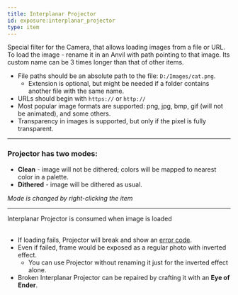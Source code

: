 ```yaml
---
title: Interplanar Projector
id: exposure:interplanar_projector
type: item
---
```


Special filter for the Camera, that allows loading images from a file or URL.\
To load the image - rename it in an Anvil with path pointing to that image. Its custom name can be 3 times longer than that of other items.

- File paths should be an absolute path to the file: `D:/Images/cat.png`.
    - Extension is optional, but might be needed if a folder contains another file with the same name.
- URLs should begin with `https://` or `http://`
- Most popular image formats are supported: png, jpg, bmp, gif (will not be animated), and some others.
- Transparency in images is supported, but only if the pixel is fully transparent.

---

### Projector has two modes:
- **Clean** - image will not be dithered; colors will be mapped to nearest color in a palette.
- **Dithered** - image will be dithered as usual.

*Mode is changed by right-clicking the item*

---

<div name='WARNING' style={{ display: 'inline-block', margin: '2px' }}>
    <div style={{ display: 'flex', alignItems: 'top', backgroundColor: '#282621', borderRadius: '6px', padding: '8px 12px', outline: '1px solid #9d6712' }}>
      <TriangleAlertIcon style={{ color: '#f5aa35', marginRight: '8px' }} width={20} />
      <span style={{ color: '#f5aa35', fontSize: '15px' }}>Interplanar Projector is consumed when image is loaded</span>
    </div>
</div><br/>

- If loading fails, Projector will <Asset location="exposure:broken_interplanar_projector"/> break and show an [error code](interplanar_projector_error_codes).
- Even if failed, frame would be exposed as a regular photo with inverted effect.
    - You can use Projector without renaming it just for the inverted effect alone.
- <Asset location="exposure:broken_interplanar_projector"/> Broken Interplanar Projector can be repaired by crafting it with an **Eye of Ender**.